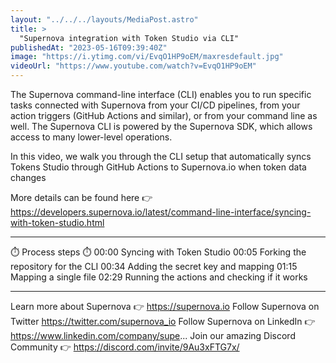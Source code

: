 ```yaml
---
layout: "../../../layouts/MediaPost.astro"
title: >
  "Supernova integration with Token Studio via CLI"
publishedAt: "2023-05-16T09:39:40Z"
image: "https://i.ytimg.com/vi/EvqO1HP9oEM/maxresdefault.jpg"
videoUrl: "https://www.youtube.com/watch?v=EvqO1HP9oEM"
---
```


The Supernova command-line interface (CLI) enables you to run specific tasks connected with Supernova from your CI/CD pipelines, from your action triggers (GitHub Actions and similar), or from your command line as well. The Supernova CLI is powered by the Supernova SDK, which allows access to many lower-level operations.

In this video, we walk you through the CLI setup that automatically syncs Tokens Studio through GitHub Actions to Supernova.io when token data changes

More details can be found here 👉 https://developers.supernova.io/latest/command-line-interface/syncing-with-token-studio.html

---

⏱️ Process steps ⏱️
00:00 Syncing with Token Studio
00:05 Forking the repository for the CLI
00:34 Adding the secret key and mapping
01:15 Mapping a single file
02:29 Running the actions and checking if it works

---

Learn more about Supernova 👉 https://supernova.io
Follow Supernova on Twitter https://twitter.com/supernova_io
Follow Supernova on LinkedIn 👉https://www.linkedin.com/company/supe...
Join our amazing Discord Community 👉 https://discord.com/invite/9Au3xFTG7x/
